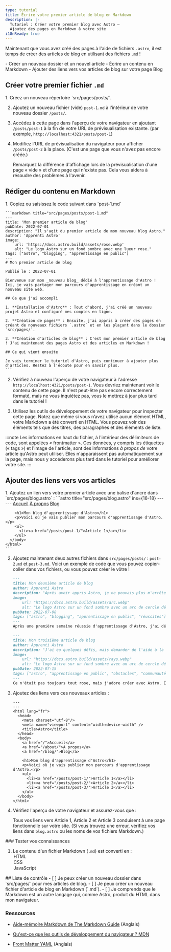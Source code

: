 ```yaml
---
type: tutorial
title: Écrire votre premier article de blog en Markdown
description: |-
  Tutoriel : Créer votre premier blog avec Astro —
  Ajoutez des pages en Markdown à votre site
i18nReady: true
---
```


Maintenant que vous avez créé des pages à l'aide de fichiers `.astro`, il est temps de créer des articles de blog en utilisant des fichiers `.md` !

<PreCheck>
  - Créer un nouveau dossier et un nouvel article
  - Écrire un contenu en Markdown
  - Ajouter des liens vers vos articles de blog sur votre page Blog
</PreCheck>

## Créer votre premier fichier `.md`

<Steps>
1. Créez un nouveau répertoire `src/pages/posts/`. 

2. Ajoutez un nouveau fichier (vide) `post-1.md` à l'intérieur de votre nouveau dossier `/posts/`.

3. Accédez à cette page dans l'aperçu de votre navigateur en ajoutant `/posts/post-1` à la fin de votre URL de prévisualisation existante. (par exemple, `http://localhost:4321/posts/post-1`)

4. Modifiez l'URL de prévisualisation du navigateur pour afficher `/posts/post-2` à la place. (C'est une page que vous n'avez pas encore créée.) 

    Remarquez la différence d'affichage lors de la prévisualisation d'une page « vide » et d'une page qui n'existe pas. Cela vous aidera à résoudre des problèmes à l'avenir.
</Steps>

## Rédiger du contenu en Markdown

<Steps>
1. Copiez ou saisissez le code suivant dans `post-1.md`

    ```markdown title="src/pages/posts/post-1.md"
    ---
    title: 'Mon premier article de blog'
    pubDate: 2022-07-01
    description: "Il s'agit du premier article de mon nouveau blog Astro."
    author: 'Apprenti Astro'
    image:
        url: 'https://docs.astro.build/assets/rose.webp' 
        alt: "Le logo Astro sur un fond sombre avec une lueur rose."
    tags: ["astro", "blogging", "apprentissage en public"]
    ---
    # Mon premier article de blog

    Publié le : 2022-07-01

    Bienvenue sur mon _nouveau blog_ dédié à l'apprentissage d'Astro ! Ici, je vais partager mon parcours d'apprentissage en créant un nouveau site web.

    ## Ce que j'ai accompli

    1. **Installation d'Astro** : Tout d'abord, j'ai créé un nouveau projet Astro et configuré mes comptes en ligne.

    2. **Création de pages** : Ensuite, j'ai appris à créer des pages en créant de nouveaux fichiers `.astro` et en les plaçant dans le dossier `src/pages/`.

    3. **Création d'articles de blog** : C'est mon premier article de blog ! J'ai maintenant des pages Astro et des articles en Markdown !

    ## Ce qui vient ensuite

    Je vais terminer le tutoriel d'Astro, puis continuer à ajouter plus d'articles. Restez à l'écoute pour en savoir plus.
    ```

2. Vérifiez à nouveau l'aperçu de votre navigateur à l'adresse `http://localhost:4321/posts/post-1`. Vous devriez maintenant voir le contenu de cette page. Il n'est peut-être pas encore correctement formaté, mais ne vous inquiétez pas, vous le mettrez à jour plus tard dans le tutoriel !

3. Utilisez les outils de développement de votre navigateur pour inspecter cette page. Notez que même si vous n’avez utilisé aucun élément HTML, votre Markdown a été converti en HTML. Vous pouvez voir des éléments tels que des titres, des paragraphes et des éléments de liste.
</Steps>

:::note
Les informations en haut du fichier, à l'intérieur des délimiteurs de code, sont appelées « frontmatter ». Ces données, y compris les étiquettes (« tags ») et l'image de l'article, sont des informations *à propos de* votre article qu'Astro peut utiliser. Elles n'apparaissent pas automatiquement sur la page, mais nous y accéderons plus tard dans le tutoriel pour améliorer votre site. 
:::

## Ajouter des liens vers vos articles

<Steps>
1. Ajoutez un lien vers votre premier article avec une balise d'ancre dans `src/pages/blog.astro` :
    ```astro title="src/pages/blog.astro" ins={16-18}
    ---
    ---
    <html lang="fr">
      <head>
        <meta charset="utf-8"/>
        <meta name="viewport" content="width=device-width" />
        <title>Astro</title>
      </head>
      <body>
        <a href="/">Accueil</a>
        <a href="/about/">À propos</a>
        <a href="/blog/">Blog</a>

        <h1>Mon blog d'apprentissage d'Astro</h1>
        <p>Voici où je vais publier mon parcours d'apprentissage d'Astro.</p>
        <ul>
          <li><a href="/posts/post-1/">Article 1</a></li>
        </ul>
      </body>
    </html>
    ```

2. Ajoutez maintenant deux autres fichiers dans `src/pages/posts/` : `post-2.md` et `post-3.md`. Voici un exemple de code que vous pouvez copier-coller dans vos fichiers, ou vous pouvez créer le vôtre !

    ```md title="src/pages/posts/post-2.md"
    ---
    title: Mon deuxième article de blog
    author: Apprenti Astro
    description: "Après avoir appris Astro, je ne pouvais plus m'arrêter !"
    image: 
        url: "https://docs.astro.build/assets/arc.webp"
        alt: "Le logo Astro sur un fond sombre avec un arc de cercle dégradé violet."
    pubDate: 2022-07-08
    tags: ["astro", "blogging", "apprentissage en public", "réussites"]
    ---
    Après une première semaine réussie d'apprentissage d'Astro, j'ai décidé d'en faire un peu plus. J'ai écrit et importé un petit composant de mémoire !
    ```

    ```md title="src/pages/posts/post-3.md"
    ---
    title: Mon troisième article de blog
    author: Apprenti Astro
    description: "J'ai eu quelques défis, mais demander de l'aide à la communauté m'a vraiment aidé !"
    image: 
        url: "https://docs.astro.build/assets/rays.webp"
        alt: "Le logo Astro sur un fond sombre avec un arc de cercle dégradé violet."
    pubDate: 2022-07-15
    tags: ["astro", "apprentissage en public", "obstacles", "communauté"]
    ---
    Ce n'était pas toujours tout rose, mais j'adore créer avec Astro. Et, la [communauté Discord](https://astro.build/chat) est vraiment sympathique et serviable !
    ```

3. Ajoutez des liens vers ces nouveaux articles :

    ```astro title="src/pages/blog.astro" ins={18-19}
    ---
    ---
    <html lang="fr">
      <head>
        <meta charset="utf-8"/>
        <meta name="viewport" content="width=device-width" />
        <title>Astro</title>
      </head>
      <body>
        <a href="/">Accueil</a>
        <a href="/about/">À propos</a>
        <a href="/blog/">Blog</a>

        <h1>Mon blog d'apprentissage d'Astro</h1>
        <p>Voici où je vais publier mon parcours d'apprentissage d'Astro.</p>
        <ul>
          <li><a href="/posts/post-1/">Article 1</a></li>
          <li><a href="/posts/post-2/">Article 2</a></li>
          <li><a href="/posts/post-3/">Article 3</a></li>
        </ul>
      </body>
    </html>
    ```

4. Vérifiez l'aperçu de votre navigateur et assurez-vous que :

    Tous vos liens vers Article 1, Article 2 et Article 3 conduisent à une page fonctionnelle sur votre site. (Si vous trouvez une erreur, vérifiez vos liens dans `blog.astro` ou les noms de vos fichiers Markdown.)
</Steps>


<Box icon="question-mark">
### Tester vos connaissances

1. Le contenu d'un fichier Markdown (`.md`) est converti en :
    <MultipleChoice>
        <Option isCorrect>HTML</Option>
        <Option>CSS</Option>
        <Option>JavaScript</Option>
    </MultipleChoice>
</Box>

<Box icon="check-list">
## Liste de contrôle

<Checklist>
- [ ] Je peux créer un nouveau dossier dans `src/pages/` pour mes articles de blog.
- [ ] Je peux créer un nouveau fichier d'article de blog en Markdown (`.md`).
- [ ] Je comprends que le Markdown est un autre langage qui, comme Astro, produit du HTML dans mon navigateur.
</Checklist>
</Box>

### Ressources

- [Aide-mémoire Markdown de The Markdown Guide](https://www.markdownguide.org/cheat-sheet/) (Anglais) <Badge class="neutral-badge" text="externe" />

- [Qu'est-ce que les outils de développement du navigateur ? MDN](https://developer.mozilla.org/fr/docs/Learn_web_development/Howto/Tools_and_setup/What_are_browser_developer_tools) <Badge class="neutral-badge" text="externe" />

- [Front Matter YAML](https://assemble.io/docs/YAML-front-matter.html) (Anglais) <Badge class="neutral-badge" text="externe" />

